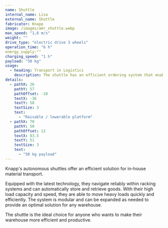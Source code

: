 ```yaml
---
name: Shuttle
internal_name: Lisa
external_name: Shuttle
fabricator: Knapp
image: /images/amr_shuttle.webp
max_speed: "1,6 m/s"
weight: ""
drive_type: "electric drive 3 wheels"
operation_time: "6 h"
energy_supply:""
charging_speed: "1 h"
payload: "50 kg"
usage:
  - heading: Transport in Logistics
    description: The shuttle has an efficient ordering system that enables various package sizes to be transported precisely from A to B on its taxiway. Optimal routes are planned to actively avoid obstacles. Thanks to its Load Handling Device (LHD), which can raise and lower the loading platform variably, the shuttle is able to effortlessly serve loading and unloading stations with different heights. These advanced features ensure smooth and effective handling of transport tasks. The shuttle thus offers a reliable solution for in-house material transport that combines flexibility, precision and optimized route planning.
details:
  - pathX: 26
    pathY: 57
    pathOffset: -18
    textX: -36
    textY: 58
    textSize: 3
    text:
      - "Raisable / lowerable platform"
  - pathX: 70
    pathY: 50
    pathOffset: 12
    textX: 83.5
    textY: 51
    textSize: 3
    text:
      - "50 kg payload"
---
```


Knapp's autonomous shuttles offer an efficient solution for in-house material transport.

Equipped with the latest technology, they navigate reliably within racking systems and can automatically store and retrieve goods.
With their high load capacity and speed, they are able to move heavy loads quickly and efficiently. The system is modular and can be expanded as needed to provide an optimal solution for any warehouse.

The shuttle is the ideal choice for anyone who wants to make their warehouse more efficient and productive.
